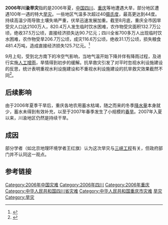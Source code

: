 '''2006年川渝旱灾'''指的是2006年夏，[[中国|中国]][[四川|四川]]、[[重庆|重庆]]等地遭遇大旱，部分地区遭遇100年一遇的特大[[旱灾|旱灾]]。一些地区气温多次超过40[[摄氏度|摄氏度]]，最高更达到44度。持续高温少雨导致土壤失墒严重，伏旱迅速发展加重。截至8月底，重庆全市因旱受灾人口达2100万人，820.4万人发生临时饮水困难，农作物受灾面积132.7万公顷，绝收37.5万公顷，直接经济损失达90.7亿元；四川全省700多万人出现临时饮水困难，农作物受旱206.7万公顷，成灾116.6万公顷，绝收31.1万公顷，损失粮食481.4万吨，造成直接经济损失125.7亿元。<ref>{{cite web|title=2006年川渝旱灾|url=http://www.weather.com.cn/zt/kpzt/28353.shtml|accessdate=2016-02-21|archive-url=https://web.archive.org/web/20160303012401/http://www.weather.com.cn/zt/kpzt/28353.shtml|archive-date=2016-03-03|dead-url=yes}}</ref>

9月上旬，受到北方南下的冷空气影响，当地气温开始下降并伴有降雨过程，及进行实施[[人工增雨|人工增雨]]，旱情得到初步的缓解。抗旱救灾引发了对平时忽视水利设施建设的反思，统计表明重视水利设施建设和不重视水利设施建设的抗旱救灾效果截然不同<ref>{{cite web|title=川渝大旱后的思考|url=http://www.weather.com.cn/zt/kpzt/943769.shtml|accessdate=2016-02-21|archive-url=https://web.archive.org/web/20160302234801/http://www.weather.com.cn/zt/kpzt/943769.shtml|archive-date=2016-03-02|dead-url=yes}}</ref>。

== 后续影响 ==
由于2006年夏季干旱后，重庆各地农用蓄水枯竭，随之而来的冬季[[降水量|降水量]]本身就少，蓄水未得到有效补充，以至于2007年春季发生了小规模的[[春旱|春旱]]。2007年入夏以来，川渝地区仍然是持续干旱。

== 成因 ==
部分学者（如北京地理环境学者王红旗）认为这次旱灾与[[三峡工程|三峡工程]]有关，但政府部门并不认同这一观点。

==参考链接==
{{Reflist|2}}

[[Category:2006年中国灾难|Category:2006年中国灾难]]
[[Category:2006年四川|Category:2006年四川]]
[[Category:2006年重庆|Category:2006年重庆]]
[[Category:中华人民共和国四川省灾难|Category:中华人民共和国四川省灾难]]
[[Category:中华人民共和国重庆市灾难|Category:中华人民共和国重庆市灾难]]
[[Category:中国旱灾|旱灾]]
[[Category:旱灾|Category:旱灾]]
